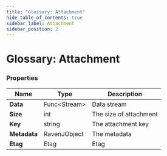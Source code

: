 ```yaml
---
title: "Glossary: Attachment"
hide_table_of_contents: true
sidebar_label: Attachment
sidebar_position: 2
---
```



# Glossary: Attachment

### Properties

| Name | Type | Description |
| ------------- | ------------- | ----- |
| **Data** | Func&lt;Stream&gt; | Data stream |
| **Size** | int | The size of attachment |
| **Key** | string | The attachment key |
| **Metadata** | RavenJObject | The metadata |
| **Etag** | Etag | Etag |
